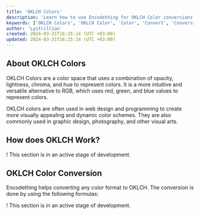 ```yaml
---
title: 'OKLCH Colors'
description: 'Learn how to use Encodething for OKLCH Color conversions'
keywords: ['OKLCH Colors', 'OKLCH Color', 'Color', 'Convert', 'Conversion', 'Encodething']
author: 'Lystrillian'
created: 2024-03-31T16:25:14 (UTC +03:00)
updated: 2024-03-31T16:25:14 (UTC +03:00)
---
```


## About OKLCH Colors

OKLCH Colors are a color space that uses a combination of opacity, lightness, chroma, and hue to represent colors. It is a more intuitive and versatile alternative to RGB, which uses red, green, and blue values to represent colors.

OKLCH colors are often used in web design and programming to create more visually appealing and dynamic color schemes. They are also commonly used in graphic design, photography, and other visual arts.

## How does OKLCH Work?

! This section is in an active stage of development.

## OKLCH Color Conversion

Encodething helps converting any color format to OKLCH. The conversion is done by using the following formulas:

! This section is in an active stage of development.


